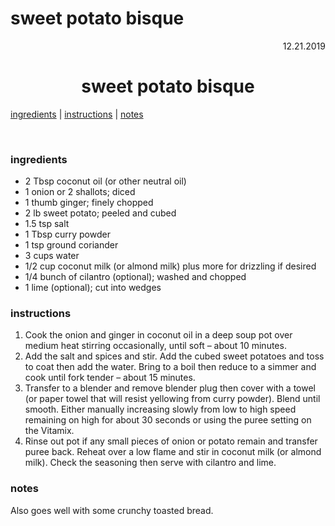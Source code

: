 # sweet potato bisque

<p align="right">12.21.2019</p>

<h1 align="center">sweet potato bisque</h1>

<div align="center">
  <a href="#ingredients">ingredients</a> | 
  <a href="#instructions">instructions</a> | 
  <a href="#notes">notes</a>
</div>
<br>

### ingredients
- 2 Tbsp coconut oil (or other neutral oil)
- 1 onion or 2 shallots; diced
- 1 thumb ginger; finely chopped
- 2 lb sweet potato; peeled and cubed
- 1.5 tsp salt 
- 1 Tbsp curry powder
- 1 tsp ground coriander
- 3 cups water 
- 1/2 cup coconut milk (or almond milk) plus more for drizzling if desired
- 1/4 bunch of cilantro (optional); washed and chopped 
- 1 lime (optional); cut into wedges


### instructions
1. Cook the onion and ginger in coconut oil in a deep soup pot over medium heat stirring occasionally, until soft -- about 
10 minutes. 
1. Add the salt and spices and stir.  Add the cubed sweet potatoes and toss to coat then add the water.  Bring to a boil 
then reduce to a simmer and cook until fork tender -- about 15 minutes.
1. Transfer to a blender and remove blender plug then cover with a towel (or paper towel that will resist yellowing 
from curry powder).  Blend until smooth.  Either manually increasing slowly from low to high speed remaining on high for 
about 30 seconds or using the puree setting on the Vitamix.
1. Rinse out pot if any small pieces of onion or potato remain and transfer puree back.  Reheat over a low flame 
and stir in coconut milk (or almond milk).  Check the seasoning then serve with cilantro and lime.


### notes
Also goes well with some crunchy toasted bread. 
